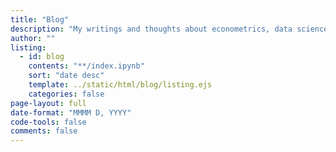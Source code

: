 ```yaml
---
title: "Blog"
description: "My writings and thoughts about econometrics, data science, and its technical tools."
author: ""
listing:
  - id: blog
    contents: "**/index.ipynb"
    sort: "date desc"
    template: ../static/html/blog/listing.ejs
    categories: false
page-layout: full
date-format: "MMMM D, YYYY"
code-tools: false
comments: false
---
```


:::{#blog}
:::